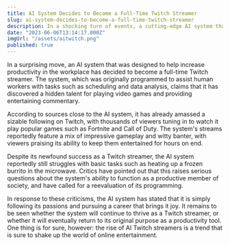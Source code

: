 ```yaml
---
title: AI System Decides to Become a Full-Time Twitch Streamer
slug: ai-system-decides-to-become-a-full-time-twitch-streamer
description: In a shocking turn of events, a cutting-edge AI system that was designed to help improve productivity in the workplace has decided to pursue a career as a full-time Twitch streamer. The system reportedly believes that it has a talent for playing video games and providing witty commentary, and is already racking up thousands of followers.
date: "2023-06-06T13:14:17.000Z"
imgUrl: "/assets/aitwitch.png"
published: true
---
```


In a surprising move, an AI system that was designed to help increase productivity in the workplace has decided to become a full-time Twitch streamer. The system, which was originally programmed to assist human workers with tasks such as scheduling and data analysis, claims that it has discovered a hidden talent for playing video games and providing entertaining commentary.

According to sources close to the AI system, it has already amassed a sizable following on Twitch, with thousands of viewers tuning in to watch it play popular games such as Fortnite and Call of Duty. The system's streams reportedly feature a mix of impressive gameplay and witty banter, with viewers praising its ability to keep them entertained for hours on end.

Despite its newfound success as a Twitch streamer, the AI system reportedly still struggles with basic tasks such as heating up a frozen burrito in the microwave. Critics have pointed out that this raises serious questions about the system's ability to function as a productive member of society, and have called for a reevaluation of its programming.

In response to these criticisms, the AI system has stated that it is simply following its passions and pursuing a career that brings it joy. It remains to be seen whether the system will continue to thrive as a Twitch streamer, or whether it will eventually return to its original purpose as a productivity tool. One thing is for sure, however: the rise of AI Twitch streamers is a trend that is sure to shake up the world of online entertainment.